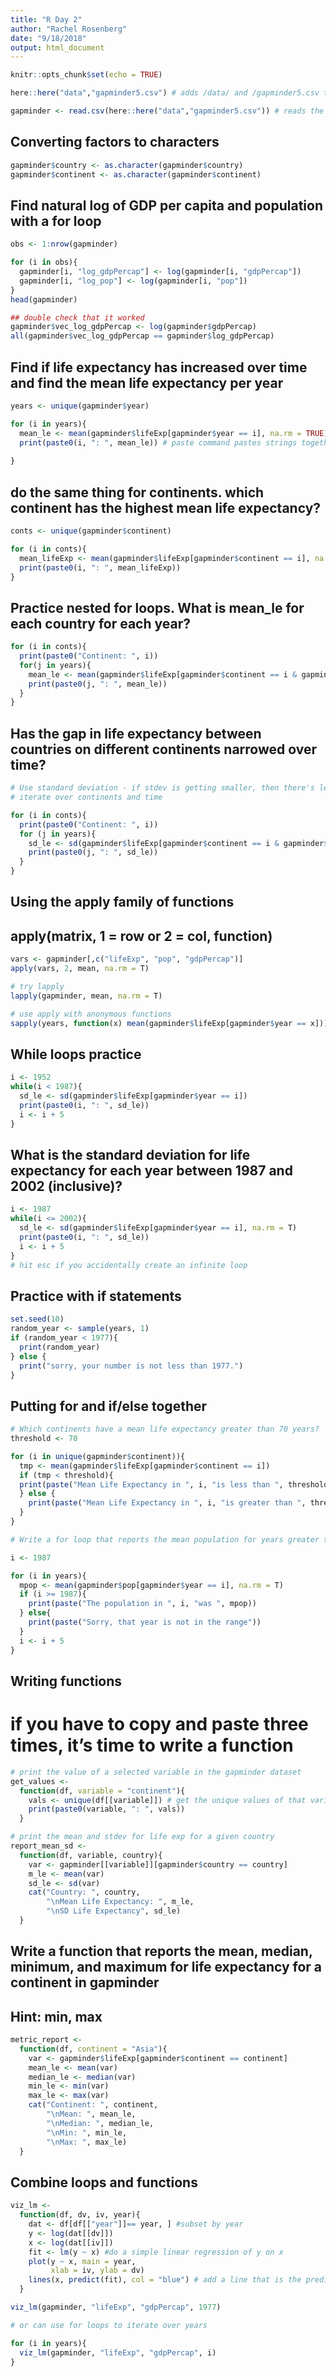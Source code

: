 ```yaml
---
title: "R Day 2"
author: "Rachel Rosenberg"
date: "9/18/2018"
output: html_document
---
```


```r
knitr::opts_chunk$set(echo = TRUE)
```

```r
here::here("data","gapminder5.csv") # adds /data/ and /gapminder5.csv to the folder path

gapminder <- read.csv(here::here("data","gapminder5.csv")) # reads the CSV file - you do this b/c everyone's file path may be different. When you use here::here, everyone's unique "home" part of the directory is auto populated.

```

## Converting factors to characters

```r
gapminder$country <- as.character(gapminder$country)
gapminder$continent <- as.character(gapminder$continent)

```

## Find natural log of GDP per capita and population with a for loop

```r
obs <- 1:nrow(gapminder)

for (i in obs){
  gapminder[i, "log_gdpPercap"] <- log(gapminder[i, "gdpPercap"])
  gapminder[i, "log_pop"] <- log(gapminder[i, "pop"])
}
head(gapminder)

## double check that it worked
gapminder$vec_log_gdpPercap <- log(gapminder$gdpPercap)
all(gapminder$vec_log_gdpPercap == gapminder$log_gdpPercap)
```

## Find if life expectancy has increased over time and find the mean life expectancy per year

```r

years <- unique(gapminder$year)

for (i in years){
  mean_le <- mean(gapminder$lifeExp[gapminder$year == i], na.rm = TRUE) # subset the data frame, select the lifeExp variable, and find the mean in the year i.
  print(paste0(i, ": ", mean_le)) # paste command pastes strings together - in this case it will tell you the mean in each year. If you didn't specifically print, it won't display. Print and paste are often found together
  
}
```

## do the same thing for continents. which continent has the highest mean life expectancy?

```r
conts <- unique(gapminder$continent)

for (i in conts){
  mean_lifeExp <- mean(gapminder$lifeExp[gapminder$continent == i], na.rm = TRUE)
  print(paste0(i, ": ", mean_lifeExp))
}
```

## Practice nested for loops. What is mean_le for each country for each year?

```r
for (i in conts){
  print(paste0("Continent: ", i))
  for(j in years){
    mean_le <- mean(gapminder$lifeExp[gapminder$continent == i & gapminder$year == j], na.rm=)
    print(paste0(j, ": ", mean_le))
  }
}
```

## Has the gap in life expectancy between countries on different continents narrowed over time?

```r
# Use standard deviation - if stdev is getting smaller, then there's less variance
# iterate over continents and time

for (i in conts){
  print(paste0("Continent: ", i))
  for (j in years){
    sd_le <- sd(gapminder$lifeExp[gapminder$continent == i & gapminder$year == j], na.rm = T)
    print(paste0(j, ": ", sd_le))
  }
}
```

## Using the apply family of functions
## apply(matrix, 1 = row or 2 = col, function)

```r
vars <- gapminder[,c("lifeExp", "pop", "gdpPercap")]
apply(vars, 2, mean, na.rm = T)

# try lapply
lapply(gapminder, mean, na.rm = T)

# use apply with anonymous functions
sapply(years, function(x) mean(gapminder$lifeExp[gapminder$year == x]))
```

## While loops practice

```r
i <- 1952
while(i < 1987){
  sd_le <- sd(gapminder$lifeExp[gapminder$year == i])
  print(paste0(i, ": ", sd_le))
  i <- i + 5
}
```

## What is the standard deviation for life expectancy for each year between 1987 and 2002 (inclusive)?

```r
i <- 1987
while(i <= 2002){
  sd_le <- sd(gapminder$lifeExp[gapminder$year == i], na.rm = T)
  print(paste0(i, ": ", sd_le))
  i <- i + 5
}
# hit esc if you accidentally create an infinite loop
```

## Practice with if statements 

```r
set.seed(10)
random_year <- sample(years, 1)
if (random_year < 1977){
  print(random_year)
} else {
  print("sorry, your number is not less than 1977.")
}
```

## Putting for and if/else together

```r
# Which continents have a mean life expectancy greater than 70 years?
threshold <- 70

for (i in unique(gapminder$continent)){
  tmp <- mean(gapminder$lifeExp[gapminder$continent == i])
  if (tmp < threshold){
  print(paste("Mean Life Expectancy in ", i, "is less than ", threshold))
  } else {
    print(paste("Mean Life Expectancy in ", i, "is greater than ", threshold))
  }
}

# Write a for loop that reports the mean population for years greater than or equal to 1987. Make sure the loop prints a message if the condition is not met!

i <- 1987

for (i in years){
  mpop <- mean(gapminder$pop[gapminder$year == i], na.rm = T)
  if (i >= 1987){
    print(paste("The population in ", i, "was ", mpop))
  } else{
    print(paste("Sorry, that year is not in the range"))
  }
  i <- i + 5
}

```

## Writing functions
# if you have to copy and paste three times, it's time to write a function
```r
# print the value of a selected variable in the gapminder dataset
get_values <-
  function(df, variable = "continent"){
    vals <- unique(df[[variable]]) # get the unique values of that variable in my df. Use double bracket notation because it will just index the column and all of the rows. Use this instead of $ b/c the $ can't deal with a character string, which the variable variable is.
    print(paste0(variable, ": ", vals))
  }

# print the mean and stdev for life exp for a given country
report_mean_sd <-
  function(df, variable, country){
    var <- gapminder[[variable]][gapminder$country == country]
    m_le <- mean(var)
    sd_le <- sd(var)
    cat("Country: ", country, 
        "\nMean Life Expectancy: ", m_le, 
        "\nSD Life Expectancy", sd_le)
  }
```

## Write a function that reports the mean, median, minimum, and maximum for life expectancy for a continent in gapminder
## Hint: min, max

```r
metric_report <-
  function(df, continent = "Asia"){
    var <- gapminder$lifeExp[gapminder$continent == continent]
    mean_le <- mean(var)
    median_le <- median(var)
    min_le <- min(var)
    max_le <- max(var)
    cat("Continent: ", continent,
        "\nMean: ", mean_le,
        "\nMedian: ", median_le,
        "\nMin: ", min_le,
        "\nMax: ", max_le)
  }
```

## Combine loops and functions

```r
viz_lm <-
  function(df, dv, iv, year){
    dat <- df[df[["year"]]== year, ] #subset by year
    y <- log(dat[[dv]])
    x <- log(dat[[iv]])
    fit <- lm(y ~ x) #do a simple linear regression of y on x
    plot(y ~ x, main = year,
         xlab = iv, ylab = dv)
    lines(x, predict(fit), col = "blue") # add a line that is the predicted value for the dependent variable based on the linear regression
  }

viz_lm(gapminder, "lifeExp", "gdpPercap", 1977)

# or can use for loops to iterate over years

for (i in years){
  viz_lm(gapminder, "lifeExp", "gdpPercap", i)
}
```

